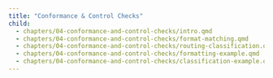 ```yaml
---
title: "Conformance & Control Checks"
child:
  - chapters/04-conformance-and-control-checks/intro.qmd
  - chapters/04-conformance-and-control-checks/format-matching.qmd
  - chapters/04-conformance-and-control-checks/routing-classification.qmd
  - chapters/04-conformance-and-control-checks/formatting-example.qmd
  - chapters/04-conformance-and-control-checks/classification-example.qmd
---
```


